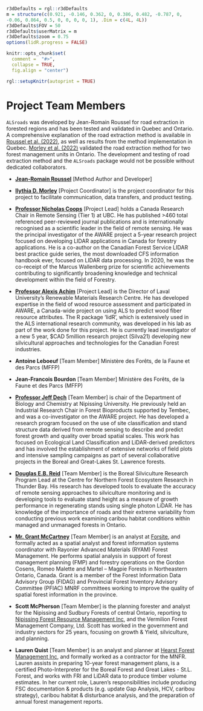 ```r
r3dDefaults = rgl::r3dDefaults
m = structure(c(0.921, -0.146, 0.362, 0, 0.386, 0.482, -0.787, 0, 
-0.06, 0.864, 0.5, 0, 0, 0, 0, 1), .Dim = c(4L, 4L))
r3dDefaults$FOV = 50
r3dDefaults$userMatrix = m
r3dDefaults$zoom = 0.75
options(lidR.progress = FALSE)

knitr::opts_chunk$set(
  comment =  "#>", 
  collapse = TRUE,
  fig.align = "center")

rgl::setupKnitr(autoprint = TRUE)
```

# Project Team Members {#sec-team}

`ALSroads` was developed by Jean-Romain Roussel for road extraction in forested regions and has been tested and validated in Quebec and Ontario. A comprehensive explanation of the road extraction method is available in [Roussel et al. (2022)](https://www.sciencedirect.com/science/article/pii/S1569843222002084#d1e1483), as well as results from the method implementation in Quebec. [Morley et al. (2022)](tbc) validated the road extraction method for two forest management units in Ontario. The development and testing of road extraction method and the `ALSroads` package would not be possible without dedicated collaborators.

-   [**Jean-Romain Roussel**](https://github.com/Jean-Romain) [Method Author and Developer]

-   [**Ilythia D. Morley**](https://blogs.ubc.ca/imorley/) [Project Coordinator] is the project coordinator for this project to facilitate communication, data transfers, and product testing.

-   [**Professor Nicholas Coops**](https://forestry.ubc.ca/faculty-profile/nicholas-coops/) [Project Lead] holds a Canada Research Chair in Remote Sensing (Tier 1) at UBC. He has published \>460 total referenced peer-reviewed journal publications and is internationally recognised as a scientific leader in the field of remote sensing. He was the principal investigator of the AWARE project a 5-year research project focused on developing LIDAR applications in Canada for forestry applications. He is a co-author on the Canadian Forest Service LIDAR best practice guide series, the most downloaded CFS information handbook ever, focused on LIDAR data processing. In 2020, he was the co-receipt of the Marcus Wallenberg prize for scientific achievements contributing to significantly broadening knowledge and technical development within the field of Forestry.

-   [**Professor Alexis Achim**](https://www.sbf.ulaval.ca/alexis-achim) [Project Lead] is the Director of Laval University's Renewable Materials Research Centre. He has developed expertise in the field of wood resource assessment and participated in AWARE, a Canada-wide project on using ALS to predict wood fiber resource attributes. The R package 'lidR', which is extensively used in the ALS international research community, was developed in his lab as part of the work done for this project. He is currently lead investigator of a new 5 year, \$CAD 5million research project (Silva21) developing new silvicultural approaches and technologies for the Canadian Forest industries.

-   **Antoine Leboeuf** [Team Member] Ministère des Forêts, de la Faune et des Parcs (MFFP)

-   **Jean-Francois Bourdon** [Team Member] Ministère des Forêts, de la Faune et des Parcs (MFFP)

-   [**Professor Jeff Dech**](https://www.nipissingu.ca/users/jeff-dech) [Team Member] is chair of the Department of Biology and Chemistry at Nipissing University. He previously held an Industrial Research Chair in Forest Bioproducts supported by Tembec, and was a co-investigator on the AWARE project. He has developed a research program focused on the use of site classification and stand structure data derived from remote sensing to describe and predict forest growth and quality over broad spatial scales. This work has focused on Ecological Land Classification and LiDAR-derived predictors and has involved the establishment of extensive networks of field plots and intensive sampling campaigns as part of several collaborative projects in the Boreal and Great-Lakes St. Lawrence forests.

-   [**Douglas E.B. Reid**](http://www.infogo.gov.on.ca/infogo/home.html#empProfile/27211/en) [Team Member] is the Boreal Silviculture Research Program Lead at the Centre for Northern Forest Ecosystem Research in Thunder Bay. His research has developed tools to evaluate the accuracy of remote sensing approaches to silviculture monitoring and is developing tools to evaluate stand height as a measure of growth performance in regenerating stands using single photon LiDAR. He has knowledge of the importance of roads and their extreme variability from conducting previous work examining caribou habitat conditions within managed and unmanaged forests in Ontario.

-   [**Mr. Grant McCartney**](https://www.linkedin.com/in/grantmccartneygis) [Team Member] is an analyst at [Forsite](https://www.forsite.ca/), and formally acted as a spatial analyst and forest information systems coordinator with Rayonier Advanced Materials (RYAM) Forest Management. He performs spatial analysis in support of forest management planning (FMP) and forestry operations on the Gordon Cosens, Romeo Malette and Martel -- Magpie Forests in Northeastern Ontario, Canada. Grant is a member of the Forest Information Data Advisory Group (FIDAG) and Provincial Forest Inventory Advisory Committee (PFIAC) MNRF committees working to improve the quality of spatial forest information in the province.

-   **Scott McPherson** [Team Member] is the planning forester and analyst for the Nipissing and Sudbury Forests of central Ontario, reporting to [Nipissing Forest Resource Management Inc](https://www.nipissingforest.com/), and the Vermilion Forest Management Company, Ltd. Scott has worked in the government and industry sectors for 25 years, focusing on growth & Yield, silviculture, and planning.

-   **Lauren Quist** [Team Member] is an analyst and planner at [Hearst Forest Management Inc](http://www.hearstforest.com/english/indexen.html), and formally worked as a contractor for the MNFR. Lauren assists in preparing 10-year forest management plans, is a certified Photo-Interpreter for the Boreal Forest and Great Lakes - St.L. Forest, and works with FRI and LiDAR data to produce timber volume estimates. In her current role, Lauren's responsibilities include producing FSC documentation & products (e.g. update Gap Analysis, HCV, caribou strategy), caribou habitat & disturbance analysis, and the preparation of annual forest management reports.
